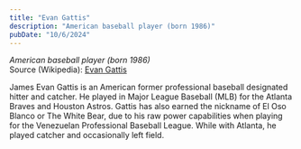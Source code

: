 ```yaml
---
title: "Evan Gattis"
description: "American baseball player (born 1986)"
pubDate: "10/6/2024"
---
```


*American baseball player (born 1986)*  
Source (Wikipedia): [Evan Gattis][1]

James Evan Gattis is an American former professional baseball designated hitter and catcher. He played in Major League Baseball (MLB) for the Atlanta Braves and Houston Astros. Gattis has also earned the nickname of El Oso Blanco or The White Bear, due to his raw power capabilities when playing for the Venezuelan Professional Baseball League. While with Atlanta, he played catcher and occasionally left field.

[1]: https://en.wikipedia.org/wiki/Evan_Gattis
